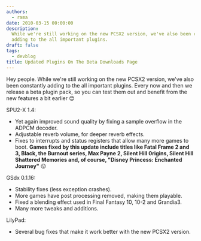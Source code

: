 ```yaml
---
authors:
  - rama
date: 2010-03-15 00:00:00
description:
  While we're still working on the new PCSX2 version, we've also been constantly
  adding to the all important plugins.
draft: false
tags:
  - devblog
title: Updated Plugins On The Beta Downloads Page
---
```


Hey people.
While we're still working on the new PCSX2 version, we've also been constantly adding to the all important plugins.
Every now and then we release a beta plugin pack, so you can test them
out and benefit from the new features a bit earlier
😊

<!-- truncate -->

SPU2-X 1.4:

- Yet again improved sound quality by fixing a sample overflow in the
  ADPCM decoder.
- Adjustable reverb volume, for deeper reverb effects.
- Fixes to interrupts and status registers that allow many more games
  to boot.
  **Games fixed by this update include titles like Fatal Frame 2 and
  3, Black, the Burnout series, Max Payne 2, Silent Hill 0rigins,
  Silent Hill Shattered Memories and, of course, "Disney Princess:
  Enchanted Journey"**
  😛

GSdx 0.1.16:

- Stability fixes (less exception crashes).
- More games have post processing removed, making them playable.
- Fixed a blending effect used in Final Fantasy 10, 10-2 and Grandia3.
- Many more tweaks and additions.

LilyPad:

- Several bug fixes that make it work better with the new PCSX2
  version.
